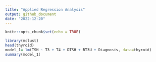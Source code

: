 ```yaml
---
title: "Applied Regression Analysis"
output: github_document
date: "2022-12-20"
---
```


```r
knitr::opts_chunk$set(echo = TRUE)
```


```r
library(mclust)
head(thyroid)
model_1= lm(TSH ~ T3 + T4 + DTSH + RT3U + Diagnosis, data=thyroid)
summary(model_1)
```

